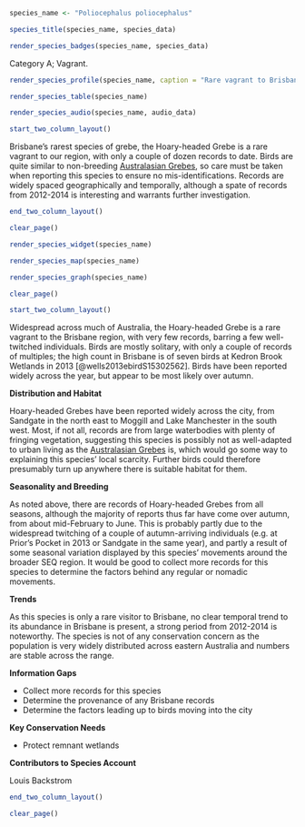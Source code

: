 ```r
species_name <- "Poliocephalus poliocephalus"
```

```r
species_title(species_name, species_data)
```

```r
render_species_badges(species_name, species_data)
```

Category A; Vagrant.

```r
render_species_profile(species_name, caption = "Rare vagrant to Brisbane region. Only a handful of records, widely scattered across all seasons, and further birds could presumably turn up anywhere at any time. Not of conservation concern. ")
```

```r
render_species_table(species_name)
```

```r
render_species_audio(species_name, audio_data)
```

```r
start_two_column_layout()
```

Brisbane's rarest species of grebe, the Hoary-headed Grebe is a rare vagrant to our region, with only a couple of dozen records to date. Birds are quite similar to non-breeding [Australasian Grebes](#australasian-grebe-tachybaptus-novaehollandiae), so care must be taken when reporting this species to ensure no mis-identifications. Records are widely spaced geographically and temporally, although a spate of records from 2012-2014 is interesting and warrants further investigation.

```r
end_two_column_layout()
```

```r
clear_page()
```

```r
render_species_widget(species_name)
```

```r
render_species_map(species_name)
```

```r
render_species_graph(species_name)
```

```r
clear_page()
```

```r
start_two_column_layout()
```

Widespread across much of Australia, the Hoary-headed Grebe is a rare vagrant to the Brisbane region, with very few records, barring a few well-twitched individuals. Birds are mostly solitary, with only a couple of records of multiples; the high count in Brisbane is of seven birds at Kedron Brook Wetlands in 2013 [@wells2013ebirdS15302562]. Birds have been reported widely across the year, but appear to be most likely over autumn.

**Distribution and Habitat**

Hoary-headed Grebes have been reported widely across the city, from Sandgate in the north east to Moggill and Lake Manchester in the south west. Most, if not all, records are from large waterbodies with plenty of fringing vegetation, suggesting this species is possibly not as well-adapted to urban living as the [Australasian Grebes](#australasian-grebe-tachybaptus-novaehollandiae) is, which would go some way to explaining this species' local scarcity. Further birds could therefore presumably turn up anywhere there is suitable habitat for them.

**Seasonality and Breeding**

As noted above, there are records of Hoary-headed Grebes from all seasons, although the majority of reports thus far have come over autumn, from about mid-February to June. This is probably partly due to the widespread twitching of a couple of autumn-arriving individuals (e.g. at Prior's Pocket in 2013 or Sandgate in the same year), and partly a result of some seasonal variation displayed by this species' movements around the broader SEQ region. It would be good to collect more records for this species to determine the factors behind any regular or nomadic movements.

**Trends**

As this species is only a rare visitor to Brisbane, no clear temporal trend to its abundance in Brisbane is present, a strong period from 2012-2014 is noteworthy. The species is not of any conservation concern as the population is very widely distributed across eastern Australia and numbers are stable across the range.

**Information Gaps**

- Collect more records for this species
- Determine the provenance of any Brisbane records
- Determine the factors leading up to birds moving into the city

**Key Conservation Needs**

- Protect remnant wetlands

**Contributors to Species Account**

Louis Backstrom


```r
end_two_column_layout()
```

```r
clear_page()
```
